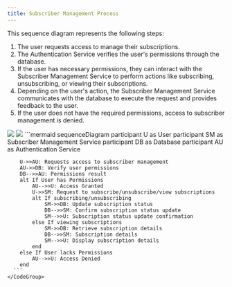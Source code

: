 ```yaml
---
title: Subscriber Management Process
---
```


This sequence diagram represents the following steps:

1. The user requests access to manage their subscriptions.
1. The Authentication Service verifies the user's permissions through the database.
1. If the user has necessary permissions, they can interact with the Subscriber Management Service to perform actions like subscribing, unsubscribing, or viewing their subscriptions.
1. Depending on the user's action, the Subscriber Management Service communicates with the database to execute the request and provides feedback to the user.
1. If the user does not have the required permissions, access to subscriber management is denied.

<Tabs>
  <Tab title="image">
    <img className="block dark:hidden" src="https://mermaid.ink/img/pako:eNqNVMtu2zAQ_BWCZ9uVbVlKdAgQ1EHRQ4AgRnoodFlRK4eISKl8uHUN_3uXkl8KnKA6kbs7szNakjsumhJ5xi3-8qgFLiWsDahct2CcFLIF7ZhnYNmLRTMMWxXiK19YYWSBZvwIGtaoULvxCs1GChwCyiIAluCgAPsuB12Te-9eCS4FONnoM0uu_fjuDnzGnoNQ6ywDIdBa5hpmTwqYOinINQRIWWTsBxpZbZknA6xFo6S1RG5zXRbjA-vTOcwMWl8HfO3Y96rzzV5J29MllNFHDQhO6PteyjdDRrDsk6G5VSe9A51fvD6vNxJ_H1Otu2Dv2x8LpV5fwGjXV4XPqoPRl7YEhwMyZh04b8_Fveeg7GujK2nUtXLmO6ZBi97q6sNiJnq-bnI9EmuLwUOwSIqvuRzof0ZnJG7eOSjRgayvWlh9WncSvZS2rWH7CS1qGttRbjfxGsTbf8x8iVqGkXcEfMQVAUCWdKN2AZBzOs8Kc57RssQKwsniud5TKXjXrLZa8MwZjyPe_8bDBeRZBSRnxOly_GwadSyiLc92_A_PptHNZD5fRNNpHM3ieJGkI74N4WQyi9ObeRTPF-kiidP9iP_tGKJJmt7eRnGSzBfJLE1jQmApXWMe-0egewuOQh66zEHH_h9fNmx7?type=png" />
    <img className="hidden dark:block" src="https://mermaid.ink/img/pako:eNqNVE1vm0AQ_SurrSxfsIsNNjGHSFHcVD1EiuImh4rLAGNnFVjofrhxLf_3zILxR-RGvcAy-97MezvMbnlW5chjrvG3RZnhXMBKQZnIXm-bSMaEFCZmzZKxvnnBEvsx6-egXvveafQZlIC0QN0_wGmrVqIEtbmtiko53pdZMPfv7jrqEfET38wR5ft-v0Xs3Iseu14vkTUoIzJRgzTMMtDsSaM6D-vSxRc21ZkSKarBPUhYkT5pBgtUa5HhOSFPHWEOBlLQH_agKXJjyaCkIBhRyWOWRNrB9TXYmD26w9NGM8gy1JqZiumDAlYeFCQSHCVPY_aMSiw3zJIBVqMqhdaUXCcyTwf7rA_HMFOobeH4hWE_lo1v9kLaHk6p7ryoANGJfdNK-a7ICObtpiuuy4PeM51frTyu1wL_dFu1Ocnelu-AQq5OaPTVdZVRH_ZGn-ocDJ4lY9qAsfoIbj07ZbeVXApVXoIz22Q6K9FaXfwTzLI2X9O5lomFRufBWSTFl1ye6X9EowSuPzjI0YAoLlpYfIo7iJ4LXRew-SQtSmpbJ7fpeAHZ63_0fI5SuJY3CbjHSyKAyGnKm8FMeDOwCY9pmeMS3J_FacQICtZUi43MeGyURY-3x7i_FHi8BJLjcRqOX1VVdiD65PGWv_F45F8Ng2Dij0ahPw7DyTTy-MaFp8NxGF0FfhhMosk0jHYe_9tk8IdRNJv54XQaTKbjKAqJgbkwlbpvL6bmfuqEfGt29jp273r0l88?type=png" />
  </Tab>
  <Tab title="code">
    <CodeGroup>
      ```mermaid
      sequenceDiagram
        participant U as User
        participant SM as Subscriber Management Service
        participant DB as Database
        participant AU as Authentication Service

        U->>AU: Requests access to subscriber management
        AU->>DB: Verify user permissions
        DB-->>AU: Permissions result
        alt If User has Permissions
            AU-->>U: Access Granted
            U->>SM: Request to subscribe/unsubscribe/view subscriptions
            alt If subscribing/unsubscribing
                SM->>DB: Update subscription status
                DB-->>SM: Confirm subscription status update
                SM-->>U: Subscription status update confirmation
            else If viewing subscriptions
                SM->>DB: Retrieve subscription details
                DB-->>SM: Subscription details
                SM-->>U: Display subscription details
            end
        else If User lacks Permissions
            AU-->>U: Access Denied
        end
      ```
    </CodeGroup>
  </Tab>
</Tabs>
